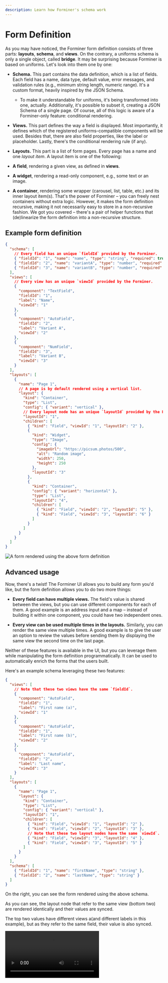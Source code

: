 ```yaml
---
description: Learn how Forminer's schema work
---
```



# Form Definition

As you may have noticed, the Forminer form definition consists of three parts: **layouts**, **schema**, and **views**. On the contrary, a uniforms schema is only a single object, called **bridge**. It may be surprising because Forminer is based on uniforms. Let's look into them one by one:

- **Schema.** This part contains the data definition, which is a list of fields. Each field has a name, data type, default value, error messages, and validation rules (e.g., minimum string length, numeric range). It's a custom format, heavily inspired by the JSON Schema.

  - To make it understandable for uniforms, it's being transformed into one, actually. Additionally, it's possible to subset it, creating a JSON Schema of a single page. Of course, all of this logic is aware of a Forminer-only feature: conditional rendering.

- **Views.** This part defines the way a field is displayed. Most importantly, it defines which of the registered uniforms-compatible components will be used. Besides that, there are also field properties, like the label or placeholder. Lastly, there's the conditional rendering rule (if any).

- **Layouts.** This part is a list of form pages. Every page has a name and one _layout item_. A layout item is one of the following:

- **A field**, rendering a given view, as defined in **views**.

- **A widget**, rendering a read-only component, e.g., some text or an image.

- **A container**, rendering some wrapper (carousel, list, table, etc.) and its inner layout item(s). That's the power of Forminer – you can freely nest containers without extra logic. However, it makes the form definition recursive, making it not necessarily easy to store in a non-recursive fashion. We got you covered – there's a pair of helper functions that (de)linearize the form definition into a non-recursive structure.

## Example form definition

```json
{
  "schema": [
    // Every field has an unique `fieldId` provided by the Forminer.
    { "fieldId": "1", "name": "name", "type": "string", "required": true },
    { "fieldId": "2", "name": "variantA", "type": "number", "required": true },
    { "fieldId": "3", "name": "variantB", "type": "number", "required": true }
  ],
  "views": [
    // Every view has an unique `viewId` provided by the Forminer.
    {
      "component": "TextField",
      "fieldId": "1",
      "label": "Name",
      "viewId": "1"
    },
    {
      "component": "AutoField",
      "fieldId": "2",
      "label": "Variant A",
      "viewId": "2"
    },
    {
      "component": "NumField",
      "fieldId": "3",
      "label": "Variant B",
      "viewId": "3"
    }
  ],
  "layouts": [
    {
      "name": "Page 1",
      // A page is by default rendered using a vertical list.
      "layout": {
        "kind": "Container",
        "type": "List",
        "config": { "variant": "vertical" },
        // Every layout node has an unique `layoutId` provided by the Forminer.
        "layoutId": "1",
        "children": [
          { "kind": "Field", "viewId": "1", "layoutId": "2" },
          {
            "kind": "Widget",
            "type": "Image",
            "config": {
              "imageUrl": "https://picsum.photos/500",
              "alt": "Random image",
              "width": 250,
              "height": 250
            },
            "layoutId": "3"
          },
          {
            "kind": "Container",
            "config": { "variant": "horizontal" },
            "type": "List",
            "layoutId": "4",
            "children": [
              { "kind": "Field", "viewId": "2", "layoutId": "5" },
              { "kind": "Field", "viewId": "3", "layoutId": "6" }
            ]
          }
        ]
      }
    }
  ]
}
```

![A form rendered using the above form definition](../assets/13598723.webp)

## Advanced usage

Now, there's a twist! The Forminer UI allows you to build any form you'd like, but the form definition allows you to do two more things:

- **Every field can have multiple views.** The field's value is shared between the views, but you can use different components for each of them. A good example is an address input and a map – instead of building it within one component, you could have two independent ones.

- **Every view can be used multiple times in the layouts.** Similarly, you can render the same view multiple times. A good example is to give the user an option to review the values before sending them by displaying the same view the second time on the last page.

Neither of these features is available in the UI, but you can leverage them while manipulating the form definition programmatically. It can be used to automatically enrich the forms that the users built.

Here's an example schema leveraging these two features:

```json
{
  "views": [
    // Note that these two views have the same `fieldId`.
    {
      "component": "AutoField",
      "fieldId": "1",
      "label": "First name (a)",
      "viewId": "1"
    },
    {
      "component": "AutoField",
      "fieldId": "1",
      "label": "First name (b)",
      "viewId": "2"
    },
    {
      "component": "AutoField",
      "fieldId": "2",
      "label": "Last name",
      "viewId": "3"
    }
  ],
  "layouts": [
    {
      "name": "Page 1",
      "layout": {
        "kind": "Container",
        "type": "List",
        "config": { "variant": "vertical" },
        "layoutId": "1",
        "children": [
          { "kind": "Field", "viewId": "1", "layoutId": "2" },
          { "kind": "Field", "viewId": "2", "layoutId": "3" },
          // Note that these two layout nodes have the same `viewId`.
          { "kind": "Field", "viewId": "3", "layoutId": "4" },
          { "kind": "Field", "viewId": "3", "layoutId": "5" }
        ]
      }
    }
  ],
  "schema": [
    { "fieldId": "1", "name": "firstName", "type": "string" },
    { "fieldId": "2", "name": "lastName", "type": "string" }
  ]
}
```

<div className="row">
  <div className="col col--8">

On the right, you can see the form rendered using the above schema.

As you can see, the layout node that refer to the same view (bottom two) are rendered identically and their values
are synced.

The top two values have different views a(and different labels in this example), but as they refer to the same
field, their value is also synced.

  </div>
  <div className="col col--4">
    <video controls>
      <source src={demoVideo}/>
    </video>
  </div>
</div>
